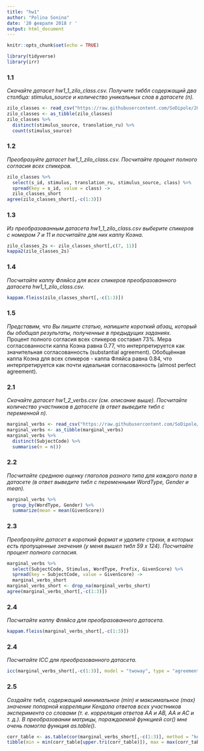 ```yaml
---
title: "hw1"
author: "Polina Sonina"
date: '20 февраля 2018 г '
output: html_document
---
```


```r
knitr::opts_chunk$set(echo = TRUE)

library(tidyverse)
library(irr)
```

### 1.1
_Скачайте датасет hw1_1_zilo_class.csv. Получите тиббл содержащий два столбца: stimulus_source и количество уникальных слов в датасете (n)._
```r
zilo_classes <- read_csv("https://raw.githubusercontent.com/SoDipole/2018_hse_data_analysis/master/hw2_agreement/hw2_1_zilo_class.csv")
zilo_classes <- as_tibble(zilo_classes)
zilo_classes %>%
  distinct(stimulus_source, translation_ru) %>% 
  count(stimulus_source)
```

### 1.2
_Преобразуйте датасет hw1_1_zilo_class.csv. Посчитайте процент полного согласия всех спикеров._
```r
zilo_classes %>% 
  select(s_id, stimulus, translation_ru, stimulus_source, class) %>% 
  spread(key = s_id, value = class) ->
  zilo_classes_short
agree(zilo_classes_short[,-c(1:3)])
```

### 1.3
_Из преобразованным датасета hw1_1_zilo_class.csv выберите спикеров с номером 7 и 11 и посчитайте для них каппу Коэна._
```r
zilo_classes_2s <- zilo_classes_short[,c(7, 11)]
kappa2(zilo_classes_2s)
```

### 1.4
_Посчитайте каппу Фляйса для всех спикеров преобразованного датасета hw1_1_zilo_class.csv._
```r
kappam.fleiss(zilo_classes_short[,-c(1:3)])
```

### 1.5
_Представим, что Вы пишите статью, напишите короткий абзац, который бы обобщал результаты, полученные в предыдущих заданиях._ 
<br>Процент полного согласия всех спикеров составил 73%. Мера согласованности каппа Коэна равна 0.77, что интерпретируется как значительная согласованность (substantial agreement). Обобщённая каппа Коэна для всех спикеров - каппа Фляйса равна 0.84, что интерпретируется как почти идеальная согласованность (almost perfect agreement).

### 2.1
_Скачайте датасет hw1_2_verbs.csv (см. описание выше). Посчитайте количество участников в датасете (в ответ выведите тибл с переменной n)._
```r
marginal_verbs <- read_csv("https://raw.githubusercontent.com/SoDipole/2018_hse_data_analysis/master/hw2_agreement/hw2_2_verbs.csv")
marginal_verbs <- as_tibble(marginal_verbs)
marginal_verbs %>%
  distinct(SubjectCode) %>% 
  summarise(n = n())
```

### 2.2
_Посчитайте среднюю оценку глаголов разного типа для каждого пола в датасете (в ответ выведите тибл с переменными WordType, Gender и mean)._
``` r
marginal_verbs %>%
  group_by(WordType, Gender) %>% 
  summarize(mean = mean(GivenScore))
```

### 2.3
_Преобразуйте датасет в короткий формат и удалите строки, в которых есть пропущенные значения (у меня вышел тибл 59 x 124). Посчитайте процент полного согласия._
``` r
marginal_verbs %>% 
  select(SubjectCode, Stimulus, WordType, Prefix, GivenScore) %>% 
  spread(key = SubjectCode, value = GivenScore) ->
  marginal_verbs_short
marginal_verbs_short <- drop_na(marginal_verbs_short)
agree(marginal_verbs_short[,-c(1:3)])
```

### 2.4
_Посчитайте каппу Фляйса для преобразованного датасета._
``` r
kappam.fleiss(marginal_verbs_short[,-c(1:3)])
```

### 2.4
_Посчитайте ICC для преобразованного датасета._
``` r
icc(marginal_verbs_short[,-c(1:3)], model = "twoway", type = "agreement")
```

### 2.5
_Создайте тибл, содержащий минимальное (min) и максимальное (max) значение попарной корреляции Кендала ответов всех участников эксперимента со словами (т. е. корреляция ответов АА и AB, AA и AC и т. д.). В преобразовании матрицы, пораждаемой функцией cor() мне очень помогла функция as.table()._
``` r
corr_table <- as.table(cor(marginal_verbs_short[,-c(1:3)], method = "kendall"))
tibble(min = min(corr_table[upper.tri(corr_table)]), max = max(corr_table[upper.tri(corr_table)]))
```








